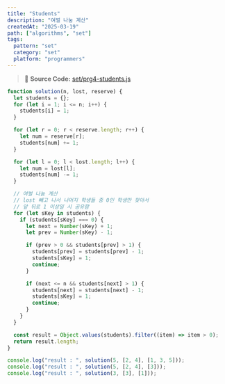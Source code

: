 ```yaml
---
title: "Students"
description: "여벌 나눔 계산"
createdAt: "2025-03-19"
path: ["algorithms", "set"]
tags:
  pattern: "set"
  category: "set"
  platform: "programmers"
---
```


> 📌 **Source Code:** [set/prg4-students.js](https://github.com/0teklee/pattern-recognition/tree/main/site/content/set/prg4-students.js)

```js
function solution(n, lost, reserve) {
  let students = {};
  for (let i = 1; i <= n; i++) {
    students[i] = 1;
  }

  for (let r = 0; r < reserve.length; r++) {
    let num = reserve[r];
    students[num] += 1;
  }

  for (let l = 0; l < lost.length; l++) {
    let num = lost[l];
    students[num] -= 1;
  }

  // 여벌 나눔 계산
  // lost 빼고 나서 나머지 학생들 중 0인 학생만 찾아서
  // 앞 뒤로 1 이상일 시 공유함
  for (let sKey in students) {
    if (students[sKey] === 0) {
      let next = Number(sKey) + 1;
      let prev = Number(sKey) - 1;

      if (prev > 0 && students[prev] > 1) {
        students[prev] = students[prev] - 1;
        students[sKey] = 1;
        continue;
      }

      if (next <= n && students[next] > 1) {
        students[next] = students[next] - 1;
        students[sKey] = 1;
        continue;
      }
    }
  }

  const result = Object.values(students).filter((item) => item > 0);
  return result.length;
}

console.log("result : ", solution(5, [2, 4], [1, 3, 5]));
console.log("result : ", solution(5, [2, 4], [3]));
console.log("result : ", solution(3, [3], [1]));
```

